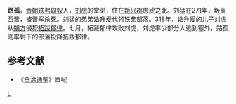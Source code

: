 '''路孤'''，[[晋朝|晋朝]][[铁弗|铁弗]][[匈奴|匈奴]]人，[[刘虎|刘虎]]的堂弟，住在[[新兴郡|新兴郡]]虑虒之北。刘猛在271年，叛离[[西晋|西晋]]，被晋军杀死。刘猛的弟弟[[诰升爰|诰升爰]]代领铁弗部落。318年，诰升爰的儿子[[刘虎|刘虎]]从[[朔方|朔方]]侵犯[[拓跋郁律|拓跋郁律]]。七月，拓跋郁律攻败刘虎，刘虎率少部分人逃到塞外，路孤则率剩下的部落投降拓跋郁律。

==参考文献==
*《[[资治通鉴|资治通鉴]]》晋纪

[[Category:十六国匈奴人|L]]